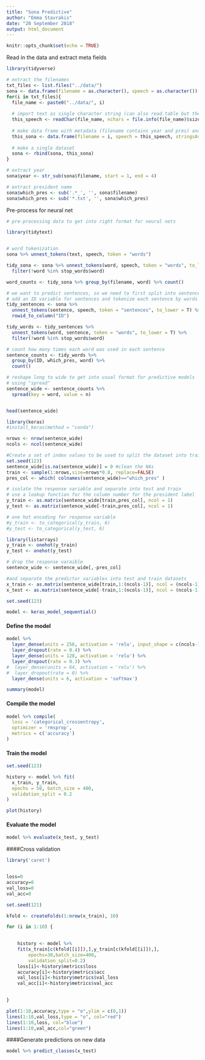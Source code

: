 ```yaml
---
title: "Sona Predictive"
author: "Emma Stavrakis"
date: "20 September 2018"
output: html_document
---
```


```r
knitr::opts_chunk$set(echo = TRUE)
```

Read in the data and extract meta fields

```r

library(tidyverse)

# extract the filenames
txt_files <- list.files("../data/")
sona <- data.frame(filename = as.character(), speech = as.character())
for(i in txt_files){
  file_name <- paste0("../data/", i)
  
  # import text as single character string (can also read.table but the "seperator" causes problems)
  this_speech <- readChar(file_name, nchars = file.info(file_name)$size)
  
  # make data frame with metadata (filename contains year and pres) and speech
  this_sona <- data.frame(filename = i, speech = this_speech, stringsAsFactors = FALSE)
  
  # make a single dataset
  sona <- rbind(sona, this_sona)
}

# extract year
sona$year <- str_sub(sona$filename, start = 1, end = 4)

# extract president name
sona$which_pres <- sub('.*_', '', sona$filename)
sona$which_pres <- sub('*.txt', '', sona$which_pres)
```

Pre-process for neural net

```r

# pre-processing data to get into right format for neural nets

library(tidytext)


# word tokenization
sona %>% unnest_tokens(text, speech, token = "words")

tidy_sona <- sona %>% unnest_tokens(word, speech, token = "words", to_lower = T) %>% 
  filter(!word %in% stop_words$word) 

word_counts <- tidy_sona %>% group_by(filename, word) %>% count() 

# we want to predict sentences, so we need to first split into sentences
# add an ID variable for sentences and tokenize each sentence by words
tidy_sentences <- sona %>% 
  unnest_tokens(sentence, speech, token = "sentences", to_lower = T) %>%
  rowid_to_column("ID")

tidy_words <- tidy_sentences %>% 
  unnest_tokens(word, sentence, token = "words", to_lower = T) %>% 
  filter(!word %in% stop_words$word) 

# count how many times each word was used in each sentence
sentence_counts <- tidy_words %>% 
  group_by(ID, which_pres, word) %>% 
  count()

# reshape long to wide to get into usual format for predictive models 
# using "spread"
sentence_wide <- sentence_counts %>%
  spread(key = word, value = n)


head(sentence_wide)

```

```r
library(keras)
#install_keras(method = "conda")

```

```r
nrows <- nrow(sentence_wide)
ncols <- ncol(sentence_wide)

#Create a set of index values to be used to split the dataset into train and test
set.seed(123)
sentence_wide[is.na(sentence_wide)] = 0 #clean the NAs
train <- sample(1:nrows,size=nrows*0.8, replace=FALSE)
pres_col <- which( colnames(sentence_wide)=="which_pres" )

# isolate the response variable and separate into test and train
# use a lookup function for the column number for the president label
y_train <- as.matrix(sentence_wide[train,pres_col], ncol = 1)
y_test <- as.matrix(sentence_wide[-train,pres_col], ncol = 1)

# one hot encoding for response variable
#y_train <- to_categorical(y_train, 6)
#y_test <- to_categorical(y_test, 6)

library(listarrays)
y_train <- onehot(y_train)
y_test <- onehot(y_test)

# drop the response varaible 
sentence_wide <- sentence_wide[,-pres_col]

#and separate the predictor variables into test and train datasets
x_train <- as.matrix(sentence_wide[train,1:(ncols-1)], ncol = (ncols-1))
x_test <- as.matrix(sentence_wide[-train,1:(ncols-1)], ncol = (ncols-1))

```

```r

set.seed(123)

model <- keras_model_sequential()

```

#### Define the model

```r

model %>% 
  layer_dense(units = 256, activation = 'relu', input_shape = c(ncols-1)) %>% 
  layer_dropout(rate = 0.4) %>% 
  layer_dense(units = 128, activation = 'relu') %>%
  layer_dropout(rate = 0.3) %>%
#  layer_dense(units = 64, activation = 'relu') %>%
#  layer_dropout(rate = 0) %>%
  layer_dense(units = 6, activation = 'softmax')


```

```r

summary(model)
```

#### Compile the model

```r

model %>% compile(
  loss = 'categorical_crossentropy',
  optimizer = 'rmsprop',
  metrics = c('accuracy')
)

```

#### Train the model

```r

set.seed(123)

history <- model %>% fit(
  x_train, y_train, 
  epochs = 50, batch_size = 400, 
  validation_split = 0.2
)

```

```r
plot(history)

```

#### Evaluate the model


```r
model %>% evaluate(x_test, y_test)
```


####Cross validation

```r

library('caret')


loss=0
accuracy=0
val_loss=0
val_acc=0

set.seed(121)

kfold <- createFolds(1:nrow(x_train), 10)

for (i in 1:10) {

  
    history <- model %>%
    fit(x_train[c(kfold[[i]]),],y_train[c(kfold[[i]]),],
        epochs=30,batch_size=400,
        validation_split=0.2)
    loss[i]<-history$metrics$loss
    accuracy[i]<-history$metrics$acc
    val_loss[i]<-history$metrics$val_loss
    val_acc[i]<-history$metrics$val_acc
  

}

plot(1:10,accuracy,type = "o",ylim = c(0,1))
lines(1:10,val_loss,type = "o", col="red")
lines(1:10,loss, col="blue")
lines(1:10,val_acc,col="green")

```
####Generate predictions on new data

```r

model %>% predict_classes(x_test)

```